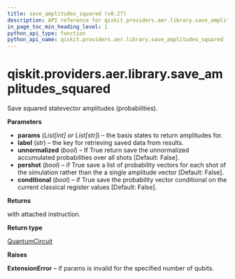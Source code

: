 ```yaml
---
title: save_amplitudes_squared (v0.27)
description: API reference for qiskit.providers.aer.library.save_amplitudes_squared in qiskit v0.27
in_page_toc_min_heading_level: 1
python_api_type: function
python_api_name: qiskit.providers.aer.library.save_amplitudes_squared
---
```


<span id="qiskit-providers-aer-library-save-amplitudes-squared" />

# qiskit.providers.aer.library.save\_amplitudes\_squared

<Function id="qiskit.providers.aer.library.save_amplitudes_squared" isDedicatedPage={true} github="https://github.com/qiskit/qiskit-aer/tree/stable/0.8/qiskit/providers/aer/library/save_instructions/save_amplitudes.py" signature="save_amplitudes_squared(self, params, label='amplitudes_squared', unnormalized=False, pershot=False, conditional=False)">
  Save squared statevector amplitudes (probabilities).

  **Parameters**

  *   **params** (*List\[int] or List\[str]*) – the basis states to return amplitudes for.
  *   **label** (*str*) – the key for retrieving saved data from results.
  *   **unnormalized** (*bool*) – If True return save the unnormalized accumulated probabilities over all shots \[Default: False].
  *   **pershot** (*bool*) – if True save a list of probability vectors for each shot of the simulation rather than the a single amplitude vector \[Default: False].
  *   **conditional** (*bool*) – if True save the probability vector conditional on the current classical register values \[Default: False].

  **Returns**

  with attached instruction.

  **Return type**

  [QuantumCircuit](qiskit.circuit.QuantumCircuit "qiskit.circuit.QuantumCircuit")

  **Raises**

  **ExtensionError** – if params is invalid for the specified number of qubits.
</Function>

